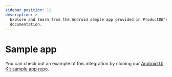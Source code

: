 ```yaml
---
sidebar_position: 11
description: >-
  Explore and learn from the Android sample app provided in ProductDB's
  documentation.
---
```


# Sample app

You can check out an example of this integration by cloning our
[Android UI Kit sample app repo](https://github.com/productdb-io/android-samples/tree/main/samples/android-ui-kit-sample-kotlin).

<head>
  <title>Android Sample app</title>
  <meta name="description" content="Explore and learn from the Android sample app provided in ProductDB's documentation."/>
</head>
